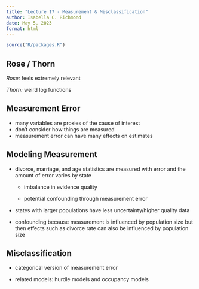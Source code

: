 ```yaml
---
title: "Lecture 17 - Measurement & Misclassification"
author: Isabella C. Richmond
date: May 5, 2023
format: html
---
```


```r
source("R/packages.R")
```

## Rose / Thorn

*Rose:* feels extremely relevant

*Thorn:* weird log functions

## Measurement Error

-   many variables are proxies of the cause of interest
-   don't consider how things are measured
-   measurement error can have many effects on estimates

## Modeling Measurement

-   divorce, marriage, and age statistics are measured with error and the amount of error varies by state

    -   imbalance in evidence quality

    -   potential confounding through measurement error

-   states with larger populations have less uncertainty/higher quality data

-   confounding because measurement is influenced by population size but then effects such as divorce rate can also be influenced by population size

## Misclassification

-   categorical version of measurement error

-   related models: hurdle models and occupancy models

